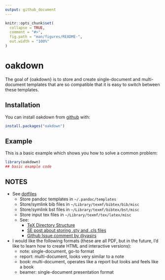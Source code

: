 ```yaml
---
output: github_document
---
```


<!-- README.md is generated from README.Rmd. Please edit that file -->

```r
knitr::opts_chunk$set(
  collapse = TRUE,
  comment = "#>",
  fig.path = "man/figures/README-",
  out.width = "100%"
)
```

# oakdown

<!-- badges: start -->
<!-- badges: end -->

The goal of {oakdown} is to store and create single-document and multi-document templates that are so compatible that it is easy to switch between these templates.

## Installation

You can install oakdown from [github](https://github.com/omkarakatta/oakdown) with:

``` r
install.packages("oakdown")
```

## Example

This is a basic example which shows you how to solve a common problem:

```r
library(oakdown)
## basic example code
```

## NOTES

- See [dotfiles](https://github.com/omkarakatta/dotfiles)
  - Store pandoc templates in `~/.pandoc/templates`
  - Store/symlink bib files in `~/Library/texmf/bibtex/bib/misc`
  - Store/symlink bst files in `~/Library/texmf/bibtex/bst/misc`
  - Store input tex files in `~/Library/texmf/tex/latex/misc`
  - See:
    - [TeX Directory Structure](http://tug.org/tds/tds.html#Local-additions)
    - [SE post about storing .sty and .cls files](https://tex.stackexchange.com/questions/1137/where-do-i-place-my-own-sty-or-cls-files-to-make-them-available-to-all-my-te)
    - [Github Issue comment by @yasirs](https://github.com/rstudio/bookdown/issues/362#issuecomment-286327374)
- I would like the following formats (these are all PDF, but in the future, I'd like to learn how to create HTML and interactive versions):
  - note: single-document, go-to format
  - report: multi-document, looks very similar to a note
  - book: multi-document, operates like a report but looks and feels like a book
  - beamer: single-document presentation format
